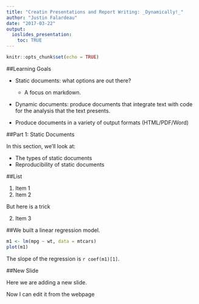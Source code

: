 ```yaml
---
title: "Creatin Presentations and Report Writing: _Dynamically!_"
author: "Justin Falardeau"
date: "2017-03-22"
output: 
  ioslides_presentation:
    toc: TRUE
---
```


```r
knitr::opts_chunk$set(echo = TRUE)
```


##Learning Goals

* Static documents: what options are out there?
    * A focus on markdown.
* Dynamic documents: produce documents that integrate text with code for the analysis that the text presents.


* Produce documents in a variety of output formats (HTML/PDF/Word)

##Part 1: Static Documents

In this section, we'll look at:

* The types of static documents
* Reproducibility of static documents

##List



1. Item 1
2. Item 2

But here is a trick

2. Item 3

##We built a linear regression model.

```r
m1 <- lm(mpg ~ wt, data = mtcars)
plot(m1)
```

The slope of the regression is `r coef(m1)[1]`.


##New Slide

Here we are adding a new slide.  

Now I can edit it from the webpage
